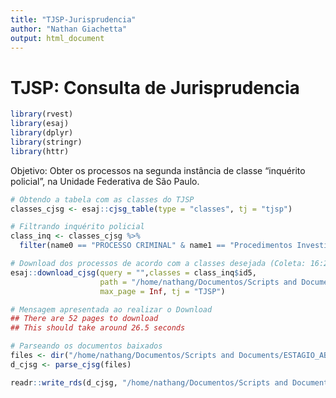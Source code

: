 ```yaml
---
title: "TJSP-Jurisprudencia"
author: "Nathan Giachetta"
output: html_document
---
```


# TJSP: Consulta de Jurisprudencia

```r
library(rvest)
library(esaj)
library(dplyr)
library(stringr)
library(httr)
```

Objetivo: Obter os processos na segunda instância de classe "inquérito policial", na Unidade Federativa de São Paulo.

```r
# Obtendo a tabela com as classes do TJSP
classes_cjsg <- esaj::cjsg_table(type = "classes", tj = "tjsp")

# Filtrando inquérito policial
class_inq <- classes_cjsg %>% 
  filter(name0 == "PROCESSO CRIMINAL" & name1 == "Procedimentos Investigatórios" & str_detect(name5, "Inquérito"))

# Download dos processos de acordo com a classes desejada (Coleta: 16:26 dia 14 de Fevereiro)
esaj::download_cjsg(query = "",classes = class_inq$id5, 
                    path = "/home/nathang/Documentos/Scripts and Documents/ESTAGIO_ABJ/ABJ/tjs/jurisprudencia/TJ_AL-SP/data_raw_sp/cjsg_SP/", 
                    max_page = Inf, tj = "TJSP")

# Mensagem apresentada ao realizar o Download
## There are 52 pages to download
## This should take around 26.5 seconds

# Parseando os documentos baixados
files <- dir("/home/nathang/Documentos/Scripts and Documents/ESTAGIO_ABJ/ABJ/tjs/jurisprudencia/TJSP/data_raw_sp/cjsg_SP/", full.names = TRUE, pattern = "page")
d_cjsg <- parse_cjsg(files)

readr::write_rds(d_cjsg, "/home/nathang/Documentos/Scripts and Documents/ESTAGIO_ABJ/ABJ/tjs/jurisprudencia/TJSP/data_raw_sp/data_rds/d_cjsg.rds")
```

